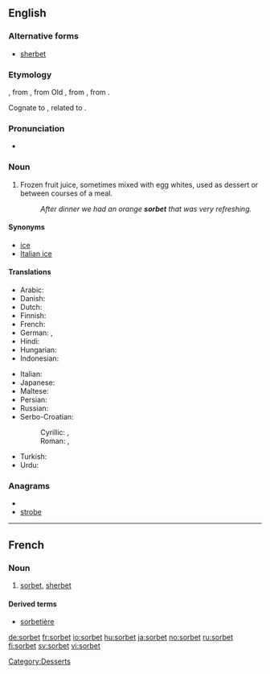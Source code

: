 {{also|Sorbet}}
==English==

===Alternative forms===
* [[sherbet]]

===Etymology===
{{etyl|fr}} {{term|sorbet|lang=fr}}, from {{etyl|frm}}, from Old {{etyl|it}} {{term|sorbetto|lang=it}}, from {{etyl|tr}} {{term|şerbet|lang=tr}}, from {{etyl|ar}} {{term|شربة||drink|sc=Arab}}.

Cognate to {{term|sherbet}}, related to {{term|syrup}}.

===Pronunciation===
* {{a|Canada}} {{IPA|/ˈʃərbət/|/ˈʃərbərt/|/ˌsɔrˈbeɪ/}}

===Noun===
{{en-noun}}

# Frozen fruit juice, sometimes mixed with egg whites, used as dessert or between courses of a meal.
#: ''After dinner we had an orange '''sorbet''' that was very refreshing.''

====Synonyms====
* [[ice]]
* [[Italian ice]]

====Translations====
{{trans-top|frozen fruit juice}}
* Arabic: {{t|ar|شربة|f|tr=shárba|sc=Arab}}
* Danish: {{t-|da|sorbet}}
* Dutch: {{t-|nl|sorbet|n}}
* Finnish: {{t-|fi|jäädyke}}
* French: {{t+|fr|sorbet|f}}
* German: {{t+|de|Fruchteis|n}}, {{t+|de|Sorbet|n}}
* Hindi: {{t|hi|शर्बत|tr=śarbat|sc=Deva}}
* Hungarian: {{t+|hu|sörbet}}
* Indonesian: {{t-|id|sorbet|xs=Indonesian}}
{{trans-mid}}
* Italian: {{t+|it|sorbetto|m}}
* Japanese: {{t|ja|シャーベット|tr=shābetto|sc=Jpan}}
* Maltese: {{t|mt|sorbè|xs=Maltese}}
* Persian: {{t|fa|شربت|tr=šarbat|sc=fa-Arab}}
* Russian: {{t|ru|шербет|m|tr=šerbét|sc=Cyrl}}
* Serbo-Croatian:
*: Cyrillic: {{t|sh|шербе|n}}, {{t|sh|шербет|m}}
*: Roman: {{t|sh|šerbe|n}}, {{t|sh|šerbet|m}}
* Turkish: {{t+|tr|şerbet}}
* Urdu: {{t|ur|شربت|tr=śarbat|sc=ur-Arab}}
{{trans-bottom}}

===Anagrams===
* {{alphagram|beorst}}
* [[strobe#English|strobe]]

[[Category:Desserts]]

----

==French==

===Noun===
{{fr-noun|m}}

# [[sorbet#English|sorbet]], [[sherbet]]

====Derived terms====
*[[sorbetière]]

[[de:sorbet]]
[[fr:sorbet]]
[[io:sorbet]]
[[hu:sorbet]]
[[ja:sorbet]]
[[no:sorbet]]
[[ru:sorbet]]
[[fi:sorbet]]
[[sv:sorbet]]
[[vi:sorbet]]